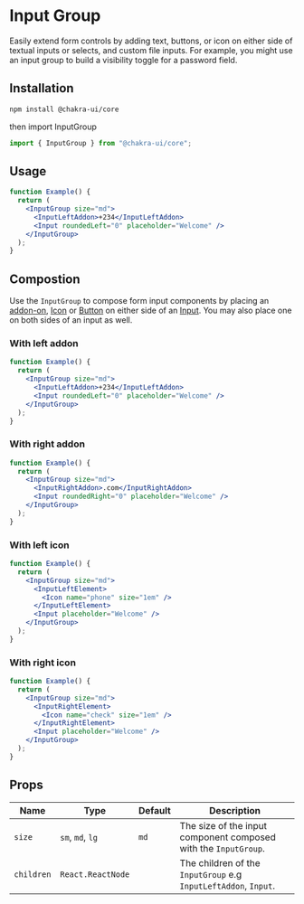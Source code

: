
<Head key="input-group">
  <title key="tti">Input Group Component</title>
</Head>

# Input Group

Easily extend form controls by adding text, buttons, or icon on either side of
textual inputs or selects, and custom file inputs. For example, you might use an
input group to build a visibility toggle for a password field.

## Installation

```bash
npm install @chakra-ui/core
```

then import InputGroup

```js
import { InputGroup } from "@chakra-ui/core";
```

## Usage

```jsx
function Example() {
  return (
    <InputGroup size="md">
      <InputLeftAddon>+234</InputLeftAddon>
      <Input roundedLeft="0" placeholder="Welcome" />
    </InputGroup>
  );
}
```

## Compostion

Use the `InputGroup` to compose form input components by placing an
[addon-on](/inputaddon), [Icon](/icon) or [Button](/button) on either side of an
[Input](/input). You may also place one on both sides of an input as well.

### With left addon

```jsx
function Example() {
  return (
    <InputGroup size="md">
      <InputLeftAddon>+234</InputLeftAddon>
      <Input roundedLeft="0" placeholder="Welcome" />
    </InputGroup>
  );
}
```

### With right addon

```jsx
function Example() {
  return (
    <InputGroup size="md">
      <InputRightAddon>.com</InputRightAddon>
      <Input roundedRight="0" placeholder="Welcome" />
    </InputGroup>
  );
}
```

### With left icon

```jsx
function Example() {
  return (
    <InputGroup size="md">
      <InputLeftElement>
        <Icon name="phone" size="1em" />
      </InputLeftElement>
      <Input placeholder="Welcome" />
    </InputGroup>
  );
}
```

### With right icon

```jsx
function Example() {
  return (
    <InputGroup size="md">
      <InputRightElement>
        <Icon name="check" size="1em" />
      </InputRightElement>
      <Input placeholder="Welcome" />
    </InputGroup>
  );
}
```

## Props

| Name       | Type              | Default | Description                                                     |
| ---------- | ----------------- | ------- | --------------------------------------------------------------- |
| `size`     | `sm`, `md`, `lg`  | `md`    | The size of the input component composed with the `InputGroup`. |
| `children` | `React.ReactNode` |         | The children of the `InputGroup` e.g `InputLeftAddon`, `Input`. |

